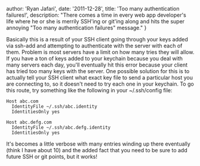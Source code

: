 
  author: 'Ryan Jafari',
  date: '2011-12-28',
  title: 'Too many authentication failures!',
  description:
    "There comes a time in every web app developer's life where he or she is merrily SSH'ing or git'ing along and hits the super annoying \"Too many authentication failures\" message."
}


Basically this is a result of your SSH client going through your keys added via ssh-add and attempting to authenticate with the server with each of them. Problem is most servers have a limit on how many tries they will allow. If you have a ton of keys added to your keychain because you deal with many servers each day, you'll eventually hit this error because your client has tried too many keys with the server. One possible solution for this is to actually tell your SSH client what exact key file to send a particular host you are connecting to, so it doesn't need to try each one in your keychain. To go this route, try something like the following in your ~/.ssh/config file:

```
Host abc.com
  IdentityFile ~/.ssh/abc.identity
  IdentitiesOnly yes

Host abc.defg.com
  IdentityFile ~/.ssh/abc.defg.identity
  IdentitiesOnly yes
```

It's becomes a little verbose with many entries winding up there eventually (think I have about 10) and the added fact that you need to be sure to add future SSH or git points, but it works!
